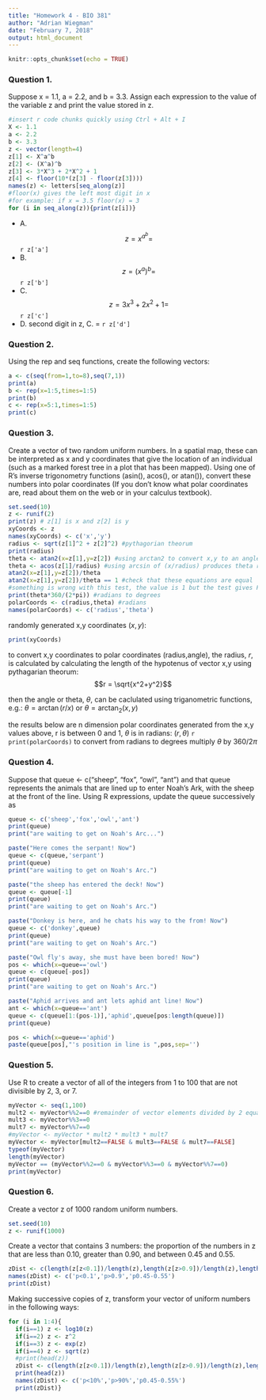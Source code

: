 ```yaml
---
title: "Homework 4 - BIO 381"
author: "Adrian Wiegman"
date: "February 7, 2018"
output: html_document
---
```


```r
knitr::opts_chunk$set(echo = TRUE)
```

### Question 1. 
Suppose x = 1.1, a = 2.2, and b = 3.3. Assign each expression to the value of the variable z and print the value stored in z.
```r
#insert r code chunks quickly using Ctrl + Alt + I 
X <- 1.1
a <- 2.2
b <- 3.3
z <- vector(length=4)
z[1] <- X^a^b
z[2] <- (X^a)^b
z[3] <- 3*X^3 + 2*X^2 + 1
z[4] <- floor(10*(z[3] - floor(z[3]))) 
names(z) <- letters[seq_along(z)]
#floor(x) gives the left most digit in x
#for example: if x = 3.5 floor(x) = 3 
for (i in seq_along(z)){print(z[i])}
```
- A. $$ z = x^{a^{b}} = $$ `r z['a']`
- B. $$ z = (x^a)^b = $$  `r z['b']`
- C. $$z = 3x^3 + 2x^2 + 1 = $$ `r z['c']`
- D. second digit in z, C. = `r z['d']`

### Question 2. 
Using the rep and seq functions, create the following vectors:
```r
a <- c(seq(from=1,to=8),seq(7,1))
print(a)
b <- rep(x=1:5,times=1:5)
print(b)
c <- rep(x=5:1,times=1:5)
print(c)
```

### Question 3. 
Create a vector of two random uniform numbers. In a spatial map, these can be interpreted as x and y coordinates that give the location of an individual (such as a marked forest tree in a plot that has been mapped). Using one of R’s inverse trigonometry functions (asin(), acos(), or atan()), convert these numbers into polar coordinates (If you don’t know what polar coordinates are, read about them on the web or in your calculus textbook).
```r
set.seed(10)
z <- runif(2)
print(z) # z[1] is x and z[2] is y
xyCoords <- z
names(xyCoords) <- c('x','y')
radius <- sqrt(z[1]^2 + z[2]^2) #pythagorian theorum
print(radius)
theta <- atan2(x=z[1],y=z[2]) #using arctan2 to convert x,y to an angle
theta <- acos(z[1]/radius) #using arcsin of (x/radius) produces theta relative to 0,1
atan2(x=z[1],y=z[2])/theta 
atan2(x=z[1],y=z[2])/theta == 1 #check that these equations are equal
#something is wrong with this test, the value is 1 but the test gives FALSE
print(theta*360/(2*pi)) #radians to degrees
polarCoords <- c(radius,theta) #radians
names(polarCoords) <- c('radius','theta')
```

randomly generated x,y coordinates $(x,y):$ 
```r
print(xyCoords)
```
to convert x,y coordinates to polar coordinates (radius,angle), the radius, $r$, is calculated by calculating the length of the hypotenus of vector x,y using pythagarian theorum:
$$r = \sqrt{x^2+y^2}$$

then the angle or theta, $\theta$, can be caclulated using triganometric functions, e.g.: 
$\theta = \arctan{(r/x)}$ or $\theta = \arctan_2{(x,y)}$

the results below are n dimension polar coordinates generated from the x,y values above, r is between 0 and 1, $\theta$ is in radians:
$(r,\theta)$ `r print(polarCoords)`
to convert from radians to degrees multiply $\theta$ by $360/2\pi$

### Question 4. 
Suppose that queue <- c("sheep", "fox", "owl", "ant") and that queue represents the animals that are lined up to enter Noah’s Ark, with the sheep at the front of the line. Using R expressions, update the queue successively as
```r
queue <- c('sheep','fox','owl','ant')
print(queue)
print("are waiting to get on Noah's Arc...")

paste("Here comes the serpant! Now")
queue <- c(queue,'serpant')
print(queue)
print("are waiting to get on Noah's Arc.")

paste("the sheep has entered the deck! Now")
queue <- queue[-1]
print(queue)
print("are waiting to get on Noah's Arc.")

paste("Donkey is here, and he chats his way to the from! Now")
queue <- c('donkey',queue)
print(queue)
print("are waiting to get on Noah's Arc.")

paste("Owl fly's away, she must have been bored! Now")
pos <- which(x=queue=='owl')
queue <- c(queue[-pos])
print(queue)
print("are waiting to get on Noah's Arc.")

paste("Aphid arrives and ant lets aphid ant line! Now")
ant <- which(x=queue=='ant')
queue <- c(queue[1:(pos-1)],'aphid',queue[pos:length(queue)])
print(queue)

pos <- which(x=queue=='aphid')
paste(queue[pos],"'s position in line is ",pos,sep='')
```
### Question 5. 
Use R to create a vector of all of the integers from 1 to 100 that are not divisible by 2, 3, or 7.
```r
myVector <- seq(1,100)
mult2 <- myVector%%2==0 #remainder of vector elements divided by 2 equals to zero
mult3 <- myVector%%3==0 
mult7 <- myVector%%7==0 
#myVector <- myVector * mult2 * mult3 * mult7
myVector <- myVector[mult2==FALSE & mult3==FALSE & mult7==FALSE]
typeof(myVector)
length(myVector)
myVector == (myVector%%2==0 & myVector%%3==0 & myVector%%7==0)
print(myVector)
```
### Question 6. 
Create a vector z of 1000 random uniform numbers. 
```r
set.seed(10)
z <- runif(1000)
```
Create a vector that contains 3 numbers: the proportion of the numbers in z that are less than 0.10, greater than 0.90, and between 0.45 and 0.55.
```r
zDist <- c(length(z[z<0.1])/length(z),length(z[z>0.9])/length(z),length(z[z>0.45&z<0.55])/length(z))                       
names(zDist) <- c('p<0.1','p>0.9','p0.45-0.55')
print(zDist)
```
Making successive copies of z, transform your vector of uniform numbers in the following ways:
```r
for (i in 1:4){
  if(i==1) z <- log10(z)
  if(i==2) z <- z^2
  if(i==3) z <- exp(z)
  if(i==4) z <- sqrt(z)
  #print(head(z))
  zDist <- c(length(z[z<0.1])/length(z),length(z[z>0.9])/length(z),length(z[z>0.45&z<0.55])/length(z))
  print(head(z))
  names(zDist) <- c('p<10%','p>90%','p0.45-0.55%')
  print(zDist)}
```

